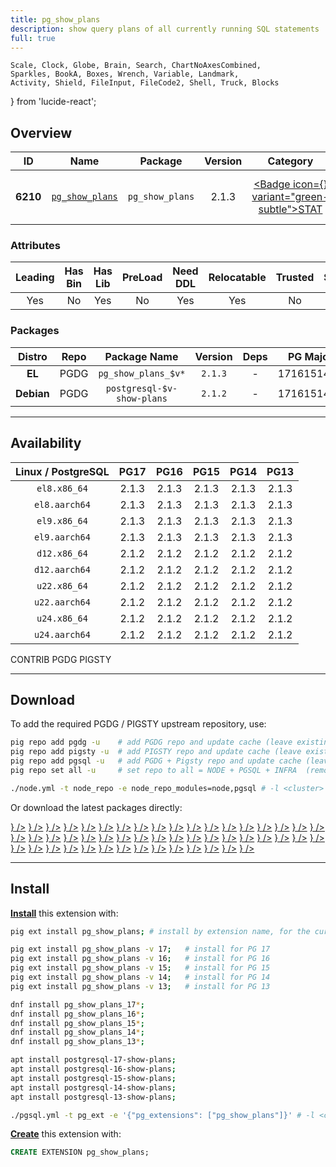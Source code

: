 ```yaml
---
title: pg_show_plans
description: show query plans of all currently running SQL statements
full: true
---
```


    Scale, Clock, Globe, Brain, Search, ChartNoAxesCombined,
    Sparkles, BookA, Boxes, Wrench, Variable, Landmark,
    Activity, Shield, FileInput, FileCode2, Shell, Truck, Blocks
} from 'lucide-react';

## Overview

| <TooltipIconButton tooltip="Extension unique identifier" side="top">ID</TooltipIconButton> | <TooltipIconButton tooltip="Extension name" side="top">Name</TooltipIconButton> | <TooltipIconButton tooltip="Package name for installation" side="top">Package</TooltipIconButton> | <TooltipIconButton tooltip="Latest available extension version" side="top">Version</TooltipIconButton> | <TooltipIconButton tooltip="Extension category" side="top">Category</TooltipIconButton> | <TooltipIconButton tooltip="Open source license" side="top">License</TooltipIconButton> | <TooltipIconButton tooltip="Programming language" side="top">Lang</TooltipIconButton> |
|:--------:|:--------:|:----------:|:--------------:|:---------------------------------------:|:------------------------------------------------------:|:----:|
| **6210** | [`pg_show_plans`](https://github.com/cybertec-postgresql/pg_show_plans) | `pg_show_plans` | 2.1.3 | <a href="/ext/stat" className="no-underline"><Badge icon={<Activity />} variant="green-subtle">STAT</Badge></a> | <a href="/ext/list/license#postgresql" className="no-underline"><Badge icon={<Scale />} variant="blue-subtle">PostgreSQL</Badge></a> | <a href="/ext/list/lang#c"><Badge icon={<FileCode2 />} variant="blue-subtle">C</Badge></a> |

### Attributes

| <TooltipIconButton tooltip="The Primary Leading extension in the Package" side="top">Leading</TooltipIconButton> | <TooltipIconButton tooltip="Contains binary utils" side="top">Has Bin</TooltipIconButton> | <TooltipIconButton tooltip="Contains .so shared library files" side="top">Has Lib</TooltipIconButton> | <TooltipIconButton tooltip="Requires preloading via shared_preload_libraries" side="top">PreLoad</TooltipIconButton> | <TooltipIconButton tooltip="Requires CREATE EXTENSION DDL command" side="top">Need DDL</TooltipIconButton> | <TooltipIconButton tooltip="Can be installed in any schema" side="top">Relocatable</TooltipIconButton> | <TooltipIconButton tooltip="Can be created by non-superuser" side="top">Trusted</TooltipIconButton> | <TooltipIconButton tooltip="Schemas used by this extension" side="top">Schemas</TooltipIconButton> |
|:-------:|:-------:|:-------:|:-------:|:--------:|:-----------:|:-------:|:-------:|
| Yes | No | Yes | No | Yes | Yes | No | - |

### Packages

| <TooltipIconButton tooltip="Linux distribution family, EL or Debian" side="top">Distro</TooltipIconButton> | <TooltipIconButton tooltip="Package repository" side="top">Repo</TooltipIconButton> | <TooltipIconButton tooltip="The RPM/DEB Package Name Pattern (replace $v with real pg major)" side="top">Package Name</TooltipIconButton> | <TooltipIconButton tooltip="Latest package version" side="top">Version</TooltipIconButton> | <TooltipIconButton tooltip="RPM/DEB Package dependencies" side="top">Deps</TooltipIconButton> | <TooltipIconButton tooltip="Available in these PostgreSQL Major Versions" side="top">PG Major</TooltipIconButton> |
|:----------:|:--------:|:------------------------:|:-----------:|:------------:|:------------------:|
|   **EL**   | <Badge variant="blue-subtle"><span className="font-bold">PGDG</span></Badge> | `pg_show_plans_$v*` | `2.1.3` | - | <Badge variant="green-subtle">17</Badge><Badge variant="green-subtle">16</Badge><Badge variant="green-subtle">15</Badge><Badge variant="green-subtle">14</Badge><Badge variant="green-subtle">13</Badge> |
| **Debian** | <Badge variant="blue-subtle"><span className="font-bold">PGDG</span></Badge> | `postgresql-$v-show-plans` | `2.1.2` | - | <Badge variant="green-subtle">17</Badge><Badge variant="green-subtle">16</Badge><Badge variant="green-subtle">15</Badge><Badge variant="green-subtle">14</Badge><Badge variant="green-subtle">13</Badge> |



------

## Availability

| <TooltipIconButton tooltip="Linux Distro Arch / PostgreSQL Major Version" side="top">Linux / PostgreSQL </TooltipIconButton> | **PG17** | **PG16** | **PG15** | **PG14** | **PG13** |
|:-----:|:-----:|:-----:|:-----:|:-----:|:-----:|
| `el8.x86_64` | <Badge variant="blue-subtle">2.1.3</Badge> | <Badge variant="blue-subtle">2.1.3</Badge> | <Badge variant="blue-subtle">2.1.3</Badge> | <Badge variant="blue-subtle">2.1.3</Badge> | <Badge variant="blue-subtle">2.1.3</Badge> |
| `el8.aarch64` | <Badge variant="blue-subtle">2.1.3</Badge> | <Badge variant="blue-subtle">2.1.3</Badge> | <Badge variant="blue-subtle">2.1.3</Badge> | <Badge variant="blue-subtle">2.1.3</Badge> | <Badge variant="blue-subtle">2.1.3</Badge> |
| `el9.x86_64` | <Badge variant="blue-subtle">2.1.3</Badge> | <Badge variant="blue-subtle">2.1.3</Badge> | <Badge variant="blue-subtle">2.1.3</Badge> | <Badge variant="blue-subtle">2.1.3</Badge> | <Badge variant="blue-subtle">2.1.3</Badge> |
| `el9.aarch64` | <Badge variant="blue-subtle">2.1.3</Badge> | <Badge variant="blue-subtle">2.1.3</Badge> | <Badge variant="blue-subtle">2.1.3</Badge> | <Badge variant="blue-subtle">2.1.3</Badge> | <Badge variant="blue-subtle">2.1.3</Badge> |
| `d12.x86_64` | <Badge variant="blue-subtle">2.1.2</Badge> | <Badge variant="blue-subtle">2.1.2</Badge> | <Badge variant="blue-subtle">2.1.2</Badge> | <Badge variant="blue-subtle">2.1.2</Badge> | <Badge variant="blue-subtle">2.1.2</Badge> |
| `d12.aarch64` | <Badge variant="blue-subtle">2.1.2</Badge> | <Badge variant="blue-subtle">2.1.2</Badge> | <Badge variant="blue-subtle">2.1.2</Badge> | <Badge variant="blue-subtle">2.1.2</Badge> | <Badge variant="blue-subtle">2.1.2</Badge> |
| `u22.x86_64` | <Badge variant="blue-subtle">2.1.2</Badge> | <Badge variant="blue-subtle">2.1.2</Badge> | <Badge variant="blue-subtle">2.1.2</Badge> | <Badge variant="blue-subtle">2.1.2</Badge> | <Badge variant="blue-subtle">2.1.2</Badge> |
| `u22.aarch64` | <Badge variant="blue-subtle">2.1.2</Badge> | <Badge variant="blue-subtle">2.1.2</Badge> | <Badge variant="blue-subtle">2.1.2</Badge> | <Badge variant="blue-subtle">2.1.2</Badge> | <Badge variant="blue-subtle">2.1.2</Badge> |
| `u24.x86_64` | <Badge variant="blue-subtle">2.1.2</Badge> | <Badge variant="blue-subtle">2.1.2</Badge> | <Badge variant="blue-subtle">2.1.2</Badge> | <Badge variant="blue-subtle">2.1.2</Badge> | <Badge variant="blue-subtle">2.1.2</Badge> |
| `u24.aarch64` | <Badge variant="blue-subtle">2.1.2</Badge> | <Badge variant="blue-subtle">2.1.2</Badge> | <Badge variant="blue-subtle">2.1.2</Badge> | <Badge variant="blue-subtle">2.1.2</Badge> | <Badge variant="blue-subtle">2.1.2</Badge> |

<Badge variant="green-subtle"><span className="font-black">CONTRIB</span></Badge> <Badge variant="blue-subtle"><span className="font-black">PGDG</span></Badge> <Badge variant="amber-subtle"><span className="font-black">PIGSTY</span></Badge>

------

## Download

To add the required PGDG / PIGSTY upstream repository, use:

```bash tab="pig"
pig repo add pgdg -u    # add PGDG repo and update cache (leave existing repos)
pig repo add pigsty -u  # add PIGSTY repo and update cache (leave existing repos)
pig repo add pgsql -u   # add PGDG + Pigsty repo and update cache (leave existing repos)
pig repo set all -u     # set repo to all = NODE + PGSQL + INFRA  (remove existing repos)
```
```bash tab="pigsty"
./node.yml -t node_repo -e node_repo_modules=node,pgsql # -l <cluster>
```

Or download the latest packages directly:

<Files>
    <Folder name="el8.x86_64">
        <a href="https://download.postgresql.org/pub/repos/yum/17/redhat/rhel-8-x86_64/pg_show_plans_17-2.1.3-1PGDG.rhel8.x86_64.rpm"><File name="pg_show_plans_17-2.1.3-1PGDG.rhel8.x86_64.rpm" icon={<Package className="text-emerald-500" />} /></a>
        <a href="https://download.postgresql.org/pub/repos/yum/16/redhat/rhel-8-x86_64/pg_show_plans_16-2.1.3-1PGDG.rhel8.x86_64.rpm"><File name="pg_show_plans_16-2.1.3-1PGDG.rhel8.x86_64.rpm" icon={<Package className="text-emerald-500" />} /></a>
        <a href="https://download.postgresql.org/pub/repos/yum/15/redhat/rhel-8-x86_64/pg_show_plans_15-2.1.3-1PGDG.rhel8.x86_64.rpm"><File name="pg_show_plans_15-2.1.3-1PGDG.rhel8.x86_64.rpm" icon={<Package className="text-emerald-500" />} /></a>
        <a href="https://download.postgresql.org/pub/repos/yum/14/redhat/rhel-8-x86_64/pg_show_plans_14-2.1.3-1PGDG.rhel8.x86_64.rpm"><File name="pg_show_plans_14-2.1.3-1PGDG.rhel8.x86_64.rpm" icon={<Package className="text-emerald-500" />} /></a>
        <a href="https://download.postgresql.org/pub/repos/yum/13/redhat/rhel-8-x86_64/pg_show_plans_13-2.1.3-1PGDG.rhel8.x86_64.rpm"><File name="pg_show_plans_13-2.1.3-1PGDG.rhel8.x86_64.rpm" icon={<Package className="text-emerald-500" />} /></a>
    </Folder>
    <Folder name="el8.aarch64">
        <a href="https://download.postgresql.org/pub/repos/yum/17/redhat/rhel-8-aarch64/pg_show_plans_17-2.1.3-1PGDG.rhel8.aarch64.rpm"><File name="pg_show_plans_17-2.1.3-1PGDG.rhel8.aarch64.rpm" icon={<Package className="text-orange-500" />} /></a>
        <a href="https://download.postgresql.org/pub/repos/yum/16/redhat/rhel-8-aarch64/pg_show_plans_16-2.1.3-1PGDG.rhel8.aarch64.rpm"><File name="pg_show_plans_16-2.1.3-1PGDG.rhel8.aarch64.rpm" icon={<Package className="text-orange-500" />} /></a>
        <a href="https://download.postgresql.org/pub/repos/yum/15/redhat/rhel-8-aarch64/pg_show_plans_15-2.1.3-1PGDG.rhel8.aarch64.rpm"><File name="pg_show_plans_15-2.1.3-1PGDG.rhel8.aarch64.rpm" icon={<Package className="text-orange-500" />} /></a>
        <a href="https://download.postgresql.org/pub/repos/yum/14/redhat/rhel-8-aarch64/pg_show_plans_14-2.1.3-1PGDG.rhel8.aarch64.rpm"><File name="pg_show_plans_14-2.1.3-1PGDG.rhel8.aarch64.rpm" icon={<Package className="text-orange-500" />} /></a>
        <a href="https://download.postgresql.org/pub/repos/yum/13/redhat/rhel-8-aarch64/pg_show_plans_13-2.1.3-1PGDG.rhel8.aarch64.rpm"><File name="pg_show_plans_13-2.1.3-1PGDG.rhel8.aarch64.rpm" icon={<Package className="text-orange-500" />} /></a>
    </Folder>
    <Folder name="el9.x86_64">
        <a href="https://download.postgresql.org/pub/repos/yum/17/redhat/rhel-9-x86_64/pg_show_plans_17-2.1.3-1PGDG.rhel9.x86_64.rpm"><File name="pg_show_plans_17-2.1.3-1PGDG.rhel9.x86_64.rpm" icon={<Package className="text-emerald-500" />} /></a>
        <a href="https://download.postgresql.org/pub/repos/yum/16/redhat/rhel-9-x86_64/pg_show_plans_16-2.1.3-1PGDG.rhel9.x86_64.rpm"><File name="pg_show_plans_16-2.1.3-1PGDG.rhel9.x86_64.rpm" icon={<Package className="text-emerald-500" />} /></a>
        <a href="https://download.postgresql.org/pub/repos/yum/15/redhat/rhel-9-x86_64/pg_show_plans_15-2.1.3-1PGDG.rhel9.x86_64.rpm"><File name="pg_show_plans_15-2.1.3-1PGDG.rhel9.x86_64.rpm" icon={<Package className="text-emerald-500" />} /></a>
        <a href="https://download.postgresql.org/pub/repos/yum/14/redhat/rhel-9-x86_64/pg_show_plans_14-2.1.3-1PGDG.rhel9.x86_64.rpm"><File name="pg_show_plans_14-2.1.3-1PGDG.rhel9.x86_64.rpm" icon={<Package className="text-emerald-500" />} /></a>
        <a href="https://download.postgresql.org/pub/repos/yum/13/redhat/rhel-9-x86_64/pg_show_plans_13-2.1.3-1PGDG.rhel9.x86_64.rpm"><File name="pg_show_plans_13-2.1.3-1PGDG.rhel9.x86_64.rpm" icon={<Package className="text-emerald-500" />} /></a>
    </Folder>
    <Folder name="el9.aarch64">
        <a href="https://download.postgresql.org/pub/repos/yum/17/redhat/rhel-9-aarch64/pg_show_plans_17-2.1.3-1PGDG.rhel9.aarch64.rpm"><File name="pg_show_plans_17-2.1.3-1PGDG.rhel9.aarch64.rpm" icon={<Package className="text-orange-500" />} /></a>
        <a href="https://download.postgresql.org/pub/repos/yum/16/redhat/rhel-9-aarch64/pg_show_plans_16-2.1.3-1PGDG.rhel9.aarch64.rpm"><File name="pg_show_plans_16-2.1.3-1PGDG.rhel9.aarch64.rpm" icon={<Package className="text-orange-500" />} /></a>
        <a href="https://download.postgresql.org/pub/repos/yum/15/redhat/rhel-9-aarch64/pg_show_plans_15-2.1.3-1PGDG.rhel9.aarch64.rpm"><File name="pg_show_plans_15-2.1.3-1PGDG.rhel9.aarch64.rpm" icon={<Package className="text-orange-500" />} /></a>
        <a href="https://download.postgresql.org/pub/repos/yum/14/redhat/rhel-9-aarch64/pg_show_plans_14-2.1.3-1PGDG.rhel9.aarch64.rpm"><File name="pg_show_plans_14-2.1.3-1PGDG.rhel9.aarch64.rpm" icon={<Package className="text-orange-500" />} /></a>
        <a href="https://download.postgresql.org/pub/repos/yum/13/redhat/rhel-9-aarch64/pg_show_plans_13-2.1.3-1PGDG.rhel9.aarch64.rpm"><File name="pg_show_plans_13-2.1.3-1PGDG.rhel9.aarch64.rpm" icon={<Package className="text-orange-500" />} /></a>
    </Folder>
    <Folder name="d12.x86_64">
        <a href="https://apt.postgresql.org/pub/repos/apt/pool/main/p/pg-show-plans/postgresql-17-show-plans_2.1.2-2.pgdg120+1_arm64.deb"><File name="postgresql-17-show-plans_2.1.2-2.pgdg120+1_arm64.deb" icon={<Box className="text-emerald-500" />} /></a>
        <a href="https://apt.postgresql.org/pub/repos/apt/pool/main/p/pg-show-plans/postgresql-16-show-plans_2.1.2-2.pgdg120+1_arm64.deb"><File name="postgresql-16-show-plans_2.1.2-2.pgdg120+1_arm64.deb" icon={<Box className="text-emerald-500" />} /></a>
        <a href="https://apt.postgresql.org/pub/repos/apt/pool/main/p/pg-show-plans/postgresql-15-show-plans_2.1.2-2.pgdg120+1_arm64.deb"><File name="postgresql-15-show-plans_2.1.2-2.pgdg120+1_arm64.deb" icon={<Box className="text-emerald-500" />} /></a>
        <a href="https://apt.postgresql.org/pub/repos/apt/pool/main/p/pg-show-plans/postgresql-14-show-plans_2.1.2-2.pgdg120+1_arm64.deb"><File name="postgresql-14-show-plans_2.1.2-2.pgdg120+1_arm64.deb" icon={<Box className="text-emerald-500" />} /></a>
        <a href="https://apt.postgresql.org/pub/repos/apt/pool/main/p/pg-show-plans/postgresql-13-show-plans_2.1.2-2.pgdg120+1_arm64.deb"><File name="postgresql-13-show-plans_2.1.2-2.pgdg120+1_arm64.deb" icon={<Box className="text-emerald-500" />} /></a>
    </Folder>
    <Folder name="d12.aarch64">
        <a href="https://apt.postgresql.org/pub/repos/apt/pool/main/p/pg-show-plans/postgresql-17-show-plans_2.1.2-2.pgdg120+1_amd64.deb"><File name="postgresql-17-show-plans_2.1.2-2.pgdg120+1_amd64.deb" icon={<Box className="text-orange-500" />} /></a>
        <a href="https://apt.postgresql.org/pub/repos/apt/pool/main/p/pg-show-plans/postgresql-16-show-plans_2.1.2-2.pgdg120+1_amd64.deb"><File name="postgresql-16-show-plans_2.1.2-2.pgdg120+1_amd64.deb" icon={<Box className="text-orange-500" />} /></a>
        <a href="https://apt.postgresql.org/pub/repos/apt/pool/main/p/pg-show-plans/postgresql-15-show-plans_2.1.2-2.pgdg120+1_amd64.deb"><File name="postgresql-15-show-plans_2.1.2-2.pgdg120+1_amd64.deb" icon={<Box className="text-orange-500" />} /></a>
        <a href="https://apt.postgresql.org/pub/repos/apt/pool/main/p/pg-show-plans/postgresql-14-show-plans_2.1.2-2.pgdg120+1_amd64.deb"><File name="postgresql-14-show-plans_2.1.2-2.pgdg120+1_amd64.deb" icon={<Box className="text-orange-500" />} /></a>
        <a href="https://apt.postgresql.org/pub/repos/apt/pool/main/p/pg-show-plans/postgresql-13-show-plans_2.1.2-2.pgdg120+1_amd64.deb"><File name="postgresql-13-show-plans_2.1.2-2.pgdg120+1_amd64.deb" icon={<Box className="text-orange-500" />} /></a>
    </Folder>
    <Folder name="u22.x86_64">
        <a href="https://apt.postgresql.org/pub/repos/apt/pool/main/p/pg-show-plans/postgresql-17-show-plans_2.1.2-2.pgdg22.04+1_amd64.deb"><File name="postgresql-17-show-plans_2.1.2-2.pgdg22.04+1_amd64.deb" icon={<Box className="text-emerald-500" />} /></a>
        <a href="https://apt.postgresql.org/pub/repos/apt/pool/main/p/pg-show-plans/postgresql-16-show-plans_2.1.2-2.pgdg22.04+1_amd64.deb"><File name="postgresql-16-show-plans_2.1.2-2.pgdg22.04+1_amd64.deb" icon={<Box className="text-emerald-500" />} /></a>
        <a href="https://apt.postgresql.org/pub/repos/apt/pool/main/p/pg-show-plans/postgresql-15-show-plans_2.1.2-2.pgdg22.04+1_amd64.deb"><File name="postgresql-15-show-plans_2.1.2-2.pgdg22.04+1_amd64.deb" icon={<Box className="text-emerald-500" />} /></a>
        <a href="https://apt.postgresql.org/pub/repos/apt/pool/main/p/pg-show-plans/postgresql-14-show-plans_2.1.2-2.pgdg22.04+1_amd64.deb"><File name="postgresql-14-show-plans_2.1.2-2.pgdg22.04+1_amd64.deb" icon={<Box className="text-emerald-500" />} /></a>
        <a href="https://apt.postgresql.org/pub/repos/apt/pool/main/p/pg-show-plans/postgresql-13-show-plans_2.1.2-2.pgdg22.04+1_amd64.deb"><File name="postgresql-13-show-plans_2.1.2-2.pgdg22.04+1_amd64.deb" icon={<Box className="text-emerald-500" />} /></a>
    </Folder>
    <Folder name="u22.aarch64">
        <a href="https://apt.postgresql.org/pub/repos/apt/pool/main/p/pg-show-plans/postgresql-17-show-plans_2.1.2-2.pgdg22.04+1_arm64.deb"><File name="postgresql-17-show-plans_2.1.2-2.pgdg22.04+1_arm64.deb" icon={<Box className="text-orange-500" />} /></a>
        <a href="https://apt.postgresql.org/pub/repos/apt/pool/main/p/pg-show-plans/postgresql-16-show-plans_2.1.2-2.pgdg22.04+1_arm64.deb"><File name="postgresql-16-show-plans_2.1.2-2.pgdg22.04+1_arm64.deb" icon={<Box className="text-orange-500" />} /></a>
        <a href="https://apt.postgresql.org/pub/repos/apt/pool/main/p/pg-show-plans/postgresql-15-show-plans_2.1.2-2.pgdg22.04+1_arm64.deb"><File name="postgresql-15-show-plans_2.1.2-2.pgdg22.04+1_arm64.deb" icon={<Box className="text-orange-500" />} /></a>
        <a href="https://apt.postgresql.org/pub/repos/apt/pool/main/p/pg-show-plans/postgresql-14-show-plans_2.1.2-2.pgdg22.04+1_arm64.deb"><File name="postgresql-14-show-plans_2.1.2-2.pgdg22.04+1_arm64.deb" icon={<Box className="text-orange-500" />} /></a>
        <a href="https://apt.postgresql.org/pub/repos/apt/pool/main/p/pg-show-plans/postgresql-13-show-plans_2.1.2-2.pgdg22.04+1_arm64.deb"><File name="postgresql-13-show-plans_2.1.2-2.pgdg22.04+1_arm64.deb" icon={<Box className="text-orange-500" />} /></a>
    </Folder>
    <Folder name="u24.x86_64">
        <a href="https://apt.postgresql.org/pub/repos/apt/pool/main/p/pg-show-plans/postgresql-17-show-plans_2.1.2-2.pgdg24.04+1_amd64.deb"><File name="postgresql-17-show-plans_2.1.2-2.pgdg24.04+1_amd64.deb" icon={<Box className="text-emerald-500" />} /></a>
        <a href="https://apt.postgresql.org/pub/repos/apt/pool/main/p/pg-show-plans/postgresql-16-show-plans_2.1.2-2.pgdg24.04+1_amd64.deb"><File name="postgresql-16-show-plans_2.1.2-2.pgdg24.04+1_amd64.deb" icon={<Box className="text-emerald-500" />} /></a>
        <a href="https://apt.postgresql.org/pub/repos/apt/pool/main/p/pg-show-plans/postgresql-15-show-plans_2.1.2-2.pgdg24.04+1_amd64.deb"><File name="postgresql-15-show-plans_2.1.2-2.pgdg24.04+1_amd64.deb" icon={<Box className="text-emerald-500" />} /></a>
        <a href="https://apt.postgresql.org/pub/repos/apt/pool/main/p/pg-show-plans/postgresql-14-show-plans_2.1.2-2.pgdg24.04+1_amd64.deb"><File name="postgresql-14-show-plans_2.1.2-2.pgdg24.04+1_amd64.deb" icon={<Box className="text-emerald-500" />} /></a>
        <a href="https://apt.postgresql.org/pub/repos/apt/pool/main/p/pg-show-plans/postgresql-13-show-plans_2.1.2-2.pgdg24.04+1_amd64.deb"><File name="postgresql-13-show-plans_2.1.2-2.pgdg24.04+1_amd64.deb" icon={<Box className="text-emerald-500" />} /></a>
    </Folder>
    <Folder name="u24.aarch64">
        <a href="https://apt.postgresql.org/pub/repos/apt/pool/main/p/pg-show-plans/postgresql-17-show-plans_2.1.2-2.pgdg24.04+1_arm64.deb"><File name="postgresql-17-show-plans_2.1.2-2.pgdg24.04+1_arm64.deb" icon={<Box className="text-orange-500" />} /></a>
        <a href="https://apt.postgresql.org/pub/repos/apt/pool/main/p/pg-show-plans/postgresql-16-show-plans_2.1.2-2.pgdg24.04+1_arm64.deb"><File name="postgresql-16-show-plans_2.1.2-2.pgdg24.04+1_arm64.deb" icon={<Box className="text-orange-500" />} /></a>
        <a href="https://apt.postgresql.org/pub/repos/apt/pool/main/p/pg-show-plans/postgresql-15-show-plans_2.1.2-2.pgdg24.04+1_arm64.deb"><File name="postgresql-15-show-plans_2.1.2-2.pgdg24.04+1_arm64.deb" icon={<Box className="text-orange-500" />} /></a>
        <a href="https://apt.postgresql.org/pub/repos/apt/pool/main/p/pg-show-plans/postgresql-14-show-plans_2.1.2-2.pgdg24.04+1_arm64.deb"><File name="postgresql-14-show-plans_2.1.2-2.pgdg24.04+1_arm64.deb" icon={<Box className="text-orange-500" />} /></a>
        <a href="https://apt.postgresql.org/pub/repos/apt/pool/main/p/pg-show-plans/postgresql-13-show-plans_2.1.2-2.pgdg24.04+1_arm64.deb"><File name="postgresql-13-show-plans_2.1.2-2.pgdg24.04+1_arm64.deb" icon={<Box className="text-orange-500" />} /></a>
    </Folder>
</Files>

------

## Install

[**Install**](/docs/pgsql/extension/install) this extension with:

```bash tab="pig"
pig ext install pg_show_plans; # install by extension name, for the current active PG version

pig ext install pg_show_plans -v 17;   # install for PG 17
pig ext install pg_show_plans -v 16;   # install for PG 16
pig ext install pg_show_plans -v 15;   # install for PG 15
pig ext install pg_show_plans -v 14;   # install for PG 14
pig ext install pg_show_plans -v 13;   # install for PG 13
```
```bash tab="yum" 
dnf install pg_show_plans_17*;
dnf install pg_show_plans_16*;
dnf install pg_show_plans_15*;
dnf install pg_show_plans_14*;
dnf install pg_show_plans_13*;
```
```bash tab="apt" 
apt install postgresql-17-show-plans;
apt install postgresql-16-show-plans;
apt install postgresql-15-show-plans;
apt install postgresql-14-show-plans;
apt install postgresql-13-show-plans;
```
```bash tab="ansible"
./pgsql.yml -t pg_ext -e '{"pg_extensions": ["pg_show_plans"]}' # -l <cls>
```

[**Create**](/docs/pgsql/extension/create) this extension with:

```sql
CREATE EXTENSION pg_show_plans;
```


